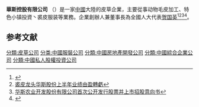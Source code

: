 '''華斯控股有限公司''' （{{Szse|2494|name=}}）是一家[[中國|中國]]大陸的皮草企業，主要從事动物毛皮加工、特色小镇投資丶裘皮服装等業務。企業創辦人兼董事長為全國人大代表[[贺国英|贺国英]]<ref>{{cite news|title=全国人大代表信息-贺国英|url= http://210.82.31.1:8084/delegate/viewDelegate.action?dbid=110194|accessdate=2013-04-05|newspaper=全国人大网|archive-url=https://web.archive.org/web/20140529085035/http://www.npc.gov.cn/delegate/viewDelegate.action?dbid=110194|archive-date=2014-05-29|dead-url=yes}}</ref><ref>[https://finance.sina.cn/stock/ggyj/2020-08-27/detail-iivhvpwy3445186.d.html?from=wap疫情+皮草消费萎缩双重影响 裘皮龙头华斯股份上半年业绩由盈轉虧]</ref><ref>[http://quotes.money.163.com/f10/ggmx_002494_613590.html 华斯农业开发股份有限公司首次公开发行股票并上市招股意向书]</ref><ref>{{Cite web |url=http://www.huasikonggu.com/m/ |title=華斯股份官網 |access-date=2020-10-28 |archive-date=2020-10-26 |archive-url=https://web.archive.org/web/20201026044438/http://www.huasikonggu.com/m/ |dead-url=no }}</ref>。

==参考文献==
{{Reflist}}

[[分類:皮草公司|分類:皮草公司]]
[[分类:中國服裝公司|分类:中國服裝公司]]
[[分類:中國房地產開發公司|分類:中國房地產開發公司]]
[[分類:中國綜合企業公司|分類:中國綜合企業公司]]
[[分類:中國私人股權投資公司|分類:中國私人股權投資公司]]
{{stub}}